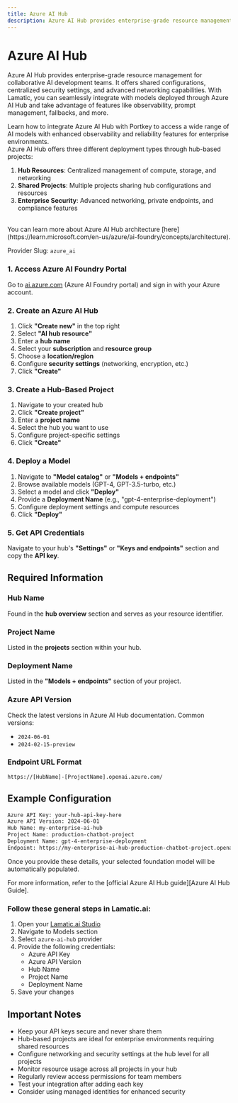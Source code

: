```yaml
---
title: Azure AI Hub
description: Azure AI Hub provides enterprise-grade resource management and shared configurations for collaborative AI development teams with advanced security and networking capabilities.
---
```


[Azure AI Foundry Portal]: https://ai.azure.com/
[Azure Portal]: https://portal.azure.com/
[Azure Machine Learning Guide]: https://learn.microsoft.com/en-us/azure/machine-learning/
[Azure AI Hub Guide]: https://learn.microsoft.com/en-us/azure/ai-foundry/concepts/ai-resources
[Azure AI Hub Pricing]: https://azure.microsoft.com/en-us/pricing/details/machine-learning/

[Lamatic.ai Studio]: https://studio.lamatic.ai
[Lamatic support]: https://support.lamatic.ai

# Azure AI Hub
Azure AI Hub provides enterprise-grade resource management for collaborative AI development teams. It offers shared configurations, centralized security settings, and advanced networking capabilities. With Lamatic, you can seamlessly integrate with models deployed through Azure AI Hub and take advantage of features like observability, prompt management, fallbacks, and more.

Learn how to integrate Azure AI Hub with Portkey to access a wide range of AI models with enhanced observability and reliability features for enterprise environments.
<br/>
Azure AI Hub offers three different deployment types through hub-based projects:
1. **Hub Resources**: Centralized management of compute, storage, and networking
2. **Shared Projects**: Multiple projects sharing hub configurations and resources  
3. **Enterprise Security**: Advanced networking, private endpoints, and compliance features
<br/>
You can learn more about Azure AI Hub architecture [here](https://learn.microsoft.com/en-us/azure/ai-foundry/concepts/architecture).

<Callout type="info">Provider Slug: `azure_ai`</Callout>

### 1. Access Azure AI Foundry Portal
Go to [ai.azure.com](https://ai.azure.com) (Azure AI Foundry portal) and sign in with your Azure account.

### 2. Create an Azure AI Hub
1. Click **"Create new"** in the top right
2. Select **"AI hub resource"**
3. Enter a **hub name**
4. Select your **subscription** and **resource group**
5. Choose a **location/region**
6. Configure **security settings** (networking, encryption, etc.)
7. Click **"Create"**

### 3. Create a Hub-Based Project
1. Navigate to your created hub
2. Click **"Create project"**
3. Enter a **project name**
4. Select the hub you want to use
5. Configure project-specific settings
6. Click **"Create"**

### 4. Deploy a Model
1. Navigate to **"Model catalog"** or **"Models + endpoints"**
2. Browse available models (GPT-4, GPT-3.5-turbo, etc.)
3. Select a model and click **"Deploy"**
4. Provide a **Deployment Name** (e.g., "gpt-4-enterprise-deployment")
5. Configure deployment settings and compute resources
6. Click **"Deploy"**

### 5. Get API Credentials
Navigate to your hub's **"Settings"** or **"Keys and endpoints"** section and copy the **API key**.

## Required Information

### Hub Name
Found in the **hub overview** section and serves as your resource identifier.

### Project Name
Listed in the **projects** section within your hub.

### Deployment Name
Listed in the **"Models + endpoints"** section of your project.

### Azure API Version
Check the latest versions in Azure AI Hub documentation. Common versions:
- `2024-06-01`
- `2024-02-15-preview`

### Endpoint URL Format
```
https://[HubName]-[ProjectName].openai.azure.com/
```

## Example Configuration
```bash
Azure API Key: your-hub-api-key-here
Azure API Version: 2024-06-01
Hub Name: my-enterprise-ai-hub
Project Name: production-chatbot-project
Deployment Name: gpt-4-enterprise-deployment
Endpoint: https://my-enterprise-ai-hub-production-chatbot-project.openai.azure.com/
```

Once you provide these details, your selected foundation model will be automatically populated.

<Callout type="default">
  For more information, refer to the [official Azure AI Hub guide][Azure AI Hub Guide].
</Callout>

### Follow these general steps in Lamatic.ai:

1. Open your [Lamatic.ai Studio]
2. Navigate to Models section
3. Select `azure-ai-hub` provider
4. Provide the following credentials:
   - Azure API Key
   - Azure API Version
   - Hub Name
   - Project Name
   - Deployment Name
5. Save your changes

## Important Notes

- Keep your API keys secure and never share them
- Hub-based projects are ideal for enterprise environments requiring shared resources
- Configure networking and security settings at the hub level for all projects
- Monitor resource usage across all projects in your hub
- Regularly review access permissions for team members
- Test your integration after adding each key
- Consider using managed identities for enhanced security
